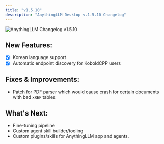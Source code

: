 ```yaml
---
title: "v1.5.10"
description: "AnythingLLM Desktop v.1.5.10 Changelog"
---
```



<Image
  src="/images/product/changelog/header-image.png"
  height={1080}
  width={1920}
  quality={100}
  alt="AnythingLLM Changelog v1.5.10"
/>

## New Features:

- [x] Korean language support
- [x] Automatic endpoint discovery for KoboldCPP users

## Fixes & Improvements:

- Patch for PDF parser which would cause crash for certain documents with bad `xREF` tables

## What's Next:

- Fine-tuning pipeline
- Custom agent skill builder/tooling
- Custom plugins/skills for AnythingLLM app and agents.
